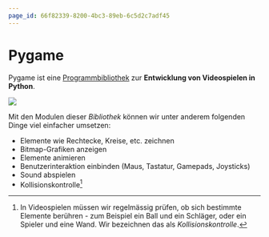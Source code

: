 ```yaml
---
page_id: 66f82339-8200-4bc3-89eb-6c5d2c7adf45
---
```


# Pygame

Pygame ist eine [Programmbibliothek](https://de.wikipedia.org/wiki/Programmbibliothek) zur **Entwicklung von Videospielen in Python**.

![](img/pygame-logo.png)

Mit den Modulen dieser _Bibliothek_ können wir unter anderem folgenden Dinge viel einfacher umsetzen:

- Elemente wie Rechtecke, Kreise, etc. zeichnen
- Bitmap-Grafiken anzeigen
- Elemente animieren
- Benutzerinteraktion einbinden (Maus, Tastatur, Gamepads, Joysticks)
- Sound abspielen
- Kollisionskontrolle[^1]

[^1]: In Videospielen müssen wir regelmässig prüfen, ob sich bestimmte Elemente berühren - zum Beispiel ein Ball und ein Schläger, oder ein Spieler und eine Wand. Wir bezeichnen das als _Kollisionskontrolle_.
